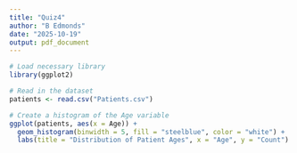 ```yaml
---
title: "Quiz4"
author: "B Edmonds"
date: "2025-10-19"
output: pdf_document
---
```


```r
# Load necessary library
library(ggplot2)

# Read in the dataset
patients <- read.csv("Patients.csv")

# Create a histogram of the Age variable
ggplot(patients, aes(x = Age)) +
  geom_histogram(binwidth = 5, fill = "steelblue", color = "white") +
  labs(title = "Distribution of Patient Ages", x = "Age", y = "Count")
```



